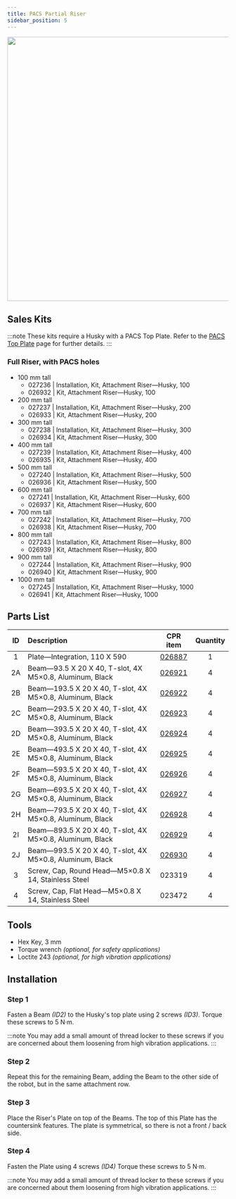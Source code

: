 ```yaml
---
title: PACS Partial Riser
sidebar_position: 5
---
```


<center>
  <img
    src="/img/robot_images/husky_images/robot_husky_27.png"
    width="600"
  />
</center>

## Sales Kits

:::note
These kits require a Husky with a PACS Top Plate.
Refer to the [PACS Top Plate](./pacs_top_plate_husky) page for further details.
:::

### Full Riser, with PACS holes

- 100 mm tall
  - 027236 | Installation, Kit, Attachment Riser—Husky, 100
  - 026932 | Kit, Attachment Riser—Husky, 100
- 200 mm tall
  - 027237 | Installation, Kit, Attachment Riser—Husky, 200
  - 026933 | Kit, Attachment Riser—Husky, 200
- 300 mm tall
  - 027238 | Installation, Kit, Attachment Riser—Husky, 300
  - 026934 | Kit, Attachment Riser—Husky, 300
- 400 mm tall
  - 027239 | Installation, Kit, Attachment Riser—Husky, 400
  - 026935 | Kit, Attachment Riser—Husky, 400
- 500 mm tall
  - 027240 | Installation, Kit, Attachment Riser—Husky, 500
  - 026936 | Kit, Attachment Riser—Husky, 500
- 600 mm tall
  - 027241 | Installation, Kit, Attachment Riser—Husky, 600
  - 026937 | Kit, Attachment Riser—Husky, 600
- 700 mm tall
  - 027242 | Installation, Kit, Attachment Riser—Husky, 700
  - 026938 | Kit, Attachment Riser—Husky, 700
- 800 mm tall
  - 027243 | Installation, Kit, Attachment Riser—Husky, 800
  - 026939 | Kit, Attachment Riser—Husky, 800
- 900 mm tall
  - 027244 | Installation, Kit, Attachment Riser—Husky, 900
  - 026940 | Kit, Attachment Riser—Husky, 900
- 1000 mm tall
  - 027245 | Installation, Kit, Attachment Riser—Husky, 1000
  - 026941 | Kit, Attachment Riser—Husky, 1000

## Parts List

| ID  | Description                                              |                       CPR item                       | Quantity |
| :-: | :------------------------------------------------------- | :--------------------------------------------------: | :------: |
|  1  | Plate—Integration, 110 X 590                             |   [026887](/assets/clearpath_robotics_026887.pdf)    |    1     |
| 2A  | Beam—93.5 X 20 X 40, T-slot, 4X M5×0.8, Aluminum, Black  | [026921](/assets/clearpath_robotics_026921-TDS1.pdf) |    4     |
| 2B  | Beam—193.5 X 20 X 40, T-slot, 4X M5×0.8, Aluminum, Black | [026922](/assets/clearpath_robotics_026922-TDS1.pdf) |    4     |
| 2C  | Beam—293.5 X 20 X 40, T-slot, 4X M5×0.8, Aluminum, Black | [026923](/assets/clearpath_robotics_026923-TDS1.pdf) |    4     |
| 2D  | Beam—393.5 X 20 X 40, T-slot, 4X M5×0.8, Aluminum, Black | [026924](/assets/clearpath_robotics_026924-TDS1.pdf) |    4     |
| 2E  | Beam—493.5 X 20 X 40, T-slot, 4X M5×0.8, Aluminum, Black | [026925](/assets/clearpath_robotics_026925-TDS1.pdf) |    4     |
| 2F  | Beam—593.5 X 20 X 40, T-slot, 4X M5×0.8, Aluminum, Black | [026926](/assets/clearpath_robotics_026926-TDS1.pdf) |    4     |
| 2G  | Beam—693.5 X 20 X 40, T-slot, 4X M5×0.8, Aluminum, Black | [026927](/assets/clearpath_robotics_026927-TDS1.pdf) |    4     |
| 2H  | Beam—793.5 X 20 X 40, T-slot, 4X M5×0.8, Aluminum, Black | [026928](/assets/clearpath_robotics_026928-TDS1.pdf) |    4     |
| 2I  | Beam—893.5 X 20 X 40, T-slot, 4X M5×0.8, Aluminum, Black | [026929](/assets/clearpath_robotics_026929-TDS1.pdf) |    4     |
| 2J  | Beam—993.5 X 20 X 40, T-slot, 4X M5×0.8, Aluminum, Black | [026930](/assets/clearpath_robotics_026930-TDS1.pdf) |    4     |
|  3  | Screw, Cap, Round Head—M5×0.8 X 14, Stainless Steel      |                        023319                        |    4     |
|  4  | Screw, Cap, Flat Head—M5×0.8 X 14, Stainless Steel       |                        023472                        |    4     |

## Tools

- Hex Key, 3 mm
- Torque wrench _(optional, for safety applications)_
- Loctite 243 _(optional, for high vibration applications)_

## Installation

### Step 1

Fasten a Beam _(ID2)_ to the Husky's top plate using 2 screws _(ID3)_.
Torque these screws to 5 N·m.

:::note
You may add a small amount of thread locker to these screws if you are concerned about them loosening from high vibration applications.
:::

### Step 2

Repeat this for the remaining Beam, adding the Beam to the other side of the robot, but in the same attachment row.

### Step 3

Place the Riser's Plate on top of the Beams.
The top of this Plate has the countersink features.
The plate is symmetrical, so there is not a front / back side.

### Step 4

Fasten the Plate using 4 screws _(ID4)_
Torque these screws to 5 N·m.

:::note
You may add a small amount of thread locker to these screws if you are concerned about them loosening from high vibration applications.
:::
